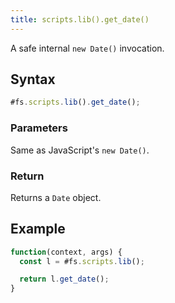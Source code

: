 ```yaml
---
title: scripts.lib().get_date()
---
```


A safe internal `new Date()` invocation.

## Syntax

```js
#fs.scripts.lib().get_date();
```

### Parameters

Same as JavaScript's `new Date()`.

### Return

Returns a `Date` object.

## Example

```js
function(context, args) {
  const l = #fs.scripts.lib();

  return l.get_date();
}
```
